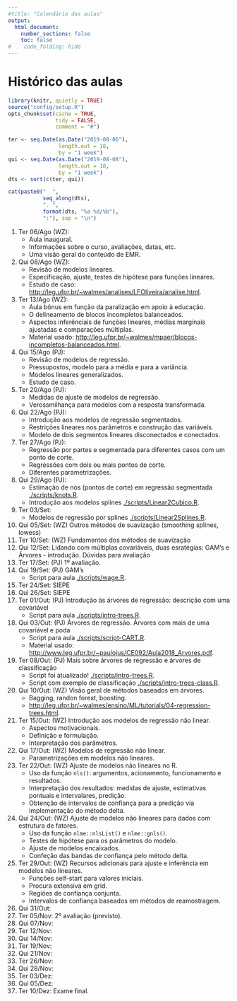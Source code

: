 ```yaml
---
#title: "Calendário das aulas"
output:
  html_document:
    number_sections: false
    toc: false
#    code_folding: hide
---
```


# Histórico das aulas

```r
library(knitr, quietly = TRUE)
source("config/setup.R")
opts_chunk$set(cache = TRUE,
               tidy = FALSE,
               comment = "#")
```
```r
ter <- seq.Date(as.Date("2019-08-06"),
                length.out = 18,
                by = "1 week")
qui <- seq.Date(as.Date("2019-08-08"),
                length.out = 18,
                by = "1 week")
dts <- sort(c(ter, qui))

cat(paste0("  ",
           seq_along(dts),
           ". ",
           format(dts, "%a %d/%b"),
           ":"), sep = "\n")
```

  1. Ter 06/Ago (WZ):
     * Aula inaugural.
     * Informações sobre o curso, avaliações, datas, etc.
     * Uma visão geral do conteúdo de EMR.
  2. Qui 08/Ago (WZ):
     * Revisão de modelos lineares.
     * Especificação, ajuste, testes de hipótese para funções lineares.
     * Estudo de caso: <http://leg.ufpr.br/~walmes/analises/LFOliveira/analise.html>.
  3. Ter 13/Ago (WZ):
     * Aula bônus em função da paralização em apoio à educação.
     * O delineamento de blocos incompletos balanceados.
     * Aspectos inferênciais de funções lineares, médias marginais
       ajustadas e comparações múltiplas.
     * Material usado:
       <http://leg.ufpr.br/~walmes/mpaer/blocos-incompletos-balanceados.html>.
  4. Qui 15/Ago (PJ):
     * Revisão de modelos de regressão.
     * Pressupostos, modelo para a média e para a variância.
     * Modelos lineares generalizados.
     * Estudo de caso.
  5. Ter 20/Ago (PJ):
     * Medidas de ajuste de modelos de regressão.
     * Verossmilhança para modelos com a resposta transformada.
  6. Qui 22/Ago (PJ):
     * Introdução aos modelos de regressão segmentados.
     * Restrições lineares nos parâmetros e construção das variáveis.
     * Modelo de dois segmentos lineares disconectados e conectados.
  7. Ter 27/Ago (PJ):
     * Regressão por partes e segmentada para diferentes casos com um
       ponto de corte.
     * Regressões com dois ou mais pontos de corte.
     * Diferentes parametrizações.
  8. Qui 29/Ago (PJ):
     * Estimação de nós (pontos de corte) em regressão segmentada
       [./scripts/knots.R](./scripts/knots.R).
     * Introdução aos modelos splines
       [./scripts/Linear2Cubico.R](./scripts/Linear2Cubico.R).
  9. Ter 03/Set:
     * Modelos de regressão por splines
       [./scripts/Linear2Splines.R](./scripts/Linear2Splines.R).
  10. Qui 05/Set: (WZ) Outros métodos de suavização (smoothing splines, lowess)
  11. Ter 10/Set: (WZ) Fundamentos dos métodos de suavização
  12. Qui 12/Set: Lidando com múltiplas covariáveis, duas esratégias: GAM's e Árvores - introdução.  Dúvidas para avaliação
  13. Ter 17/Set: (PJ) 1º avaliação.
  14. Qui 19/Set: (PJ) GAM's
      * Script para aula [./scripts/wage.R](./scripts/wage.R).
  15. Ter 24/Set: SIEPE
  16. Qui 26/Set: SIEPE
  17. Ter 01/Out: (PJ) Introdução às árvores de regressão: descrição com uma covariável
      * Script para aula [./scripts/intro-trees.R](./scripts/intro-trees.R).
  18. Qui 03/Out: (PJ) Árvores de regressão. Árvores com mais de uma covariável e poda
      * Script para aula [./scripts/script-CART.R](./scripts/script-CART.R).
      * Material usado:
        <http://www.leg.ufpr.br/~paulojus/CE092/Aula2018_Arvores.pdf>.
  19. Ter 08/Out: (PJ) Mais sobre árvores de regressão e árvores de classificação
      * Script foi atualizado! [./scripts/intro-trees.R](./scripts/intro-trees.R).
      * Script com exemplo de classificação [./scripts/intro-trees-class.R](./scripts/intro-trees-class.R).
  20. Qui 10/Out: (WZ) Visão geral de métodos baseados em árvores.
      * Bagging, randon forest, boosting.
      * <http://leg.ufpr.br/~walmes/ensino/ML/tutorials/04-regression-trees.html>.
  21. Ter 15/Out: (WZ) Introdução aos modelos de regressão não linear.
      * Aspectos motivacionais.
      * Definição e formulação.
      * Interpretação dos parâmetros.
  22. Qui 17/Out: (WZ) Modelos de regressão não linear.
      * Parametrizações em modelos não lineares.
  23. Ter 22/Out: (WZ) Ajuste de modelos não lineares no R.
      * Uso da função `nls()`: argumentos, acionamento, funcionamento e
        resultados.
      * Interpretação dos resultados: medidas de ajuste, estimativas
        pontuais e intervalares, predição.
      * Obtenção de intervalos de confiança para a predição via
        implementação do método delta.
  24. Qui 24/Out: (WZ) Ajuste de modelos não lineares para dados com
      estrutura de fatores.
      * Uso da função `nlme::nlsList()` e `nlme::gnls()`.
      * Testes de hipótese para os parâmetros do modelo.
      * Ajuste de modelos encaixados.
      * Confeção das bandas de confiança pelo método delta.
  25. Ter 29/Out: (WZ) Recursos adicionais para ajuste e inferência em
      modelos não lineares.
      * Funções self-start para valores iniciais.
      * Procura extensiva em grid.
      * Regiões de confiança conjunta.
      * Intervalos de confiança baseados em métodos de reamostragem.
  26. Qui 31/Out:
  27. Ter 05/Nov: 2º avaliação (previsto).
  28. Qui 07/Nov:
  29. Ter 12/Nov:
  30. Qui 14/Nov:
  31. Ter 19/Nov:
  32. Qui 21/Nov:
  33. Ter 26/Nov:
  34. Qui 28/Nov:
  35. Ter 03/Dez:
  36. Qui 05/Dez:
  37. Ter 10/Dez: Exame final.
